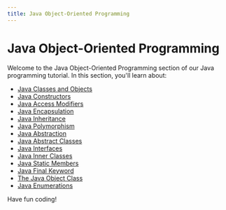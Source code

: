 ```yaml
---
title: Java Object-Oriented Programming
---
```


# Java Object-Oriented Programming

Welcome to the Java Object-Oriented Programming section of our Java programming tutorial. In this section, you'll learn about:

- [Java Classes and Objects](./0-java-classes-objects.mdx)
- [Java Constructors](./1-java-constructors.mdx)
- [Java Access Modifiers](./2-java-access-modifiers.mdx)
- [Java Encapsulation](./3-java-encapsulation.mdx)
- [Java Inheritance](./4-java-inheritance.mdx)
- [Java Polymorphism](./5-java-polymorphism.mdx)
- [Java Abstraction](./6-java-abstraction.mdx)
- [Java Abstract Classes](./7-java-abstract-classes.mdx)
- [Java Interfaces](./8-java-interfaces.mdx)
- [Java Inner Classes](./9-java-inner-classes.mdx)
- [Java Static Members](./10-java-static-members.mdx)
- [Java Final Keyword](./11-java-final-keyword.mdx)
- [The Java Object Class](./12-java-object-class.mdx)
- [Java Enumerations](./13-java-enumerations.mdx)

Have fun coding!